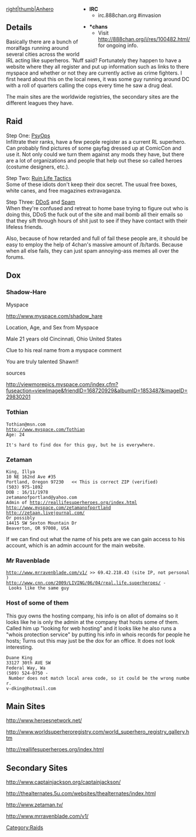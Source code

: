 <div style='width: 300px; position: relative; float: right;'>
* '''IRC'''
**irc.888chan.org #invasion

* '''*chans'''
**Visit [http://anonym.to/http://888chan.org/i/res/100482.html http://888chan.org/i/res/100482.html/] for ongoing info.
</div>

[[image:OperationAnHero_icon.jpg|right|thumb|Anhero]]

== Details ==

Basically there are a bunch of moralfags running around several cities across the world IRL acting like superheros. 'Nuff said? Fortunately they happen to have a website where they all register and put up information such as links to there myspace and whether or not they are currently active as crime fighters. I first heard about this on the local news, it was some guy running around DC with a roll of quarters calling the cops every time he saw a drug deal.


The main sites are the worldwide registries, the secondary sites are the different leagues they have.

== Raid ==

Step One: [[PsyOps]] <br>
Infiltrate their ranks, have a few people register as a current RL superhero. Can probably find pictures of some gayfag dressed up at ComicCon and use it. Not only could we turn them against any mods they have, but there are a lot of organizations and people that help out these so called heroes (costume designers, etc.).


Step Two: [[Ruin Life Tactics]] <br>
Some of these idiots don't keep their dox secret. The usual free boxes, white canes, and free magazines extravaganza.


Step Three: [[Low Orbit Ion Cannon|DDoS]] and [[Spam]]<br>
When they're confused and retreat to home base trying to figure out who is doing this, DDoS the fuck out of the site and mail bomb all their emails so that they sift through hours of shit just to see if they have contact with their lifeless friends.


Also, because of how retarded and full of fail these people are, it should be easy to employ the help of 4chan's massive amount of /b/tards. Because when all else fails, they can just spam annoying-ass memes all over the forums.

== Dox == 

=== Shadow-Hare ===

Myspace

http://www.myspace.com/shadow_hare

Location, Age, and Sex from Myspace

Male 
21 years old 
Cincinnati, Ohio 
United States

Clue to his real name from a myspace comment

You are truly talented Shawn!!

sources

http://viewmorepics.myspace.com/index.cfm?fuseaction=viewImage&friendID=168720929&albumID=1853487&imageID=29830201


=== Tothian ===
 Tothian@msn.com
 http://www.myspace.com/Tothian
 Age: 24

 It's hard to find dox for this guy, but he is everywhere.

=== Zetaman ===
 King, Illya  
 10 NE 162nd Ave #35
 Portland, Oregon 97230   << This is correct ZIP (verified)
 (503) 975-1892     
 DOB : 16/11/1978
 zetamanofportland@yahoo.com    
 Admin of http://reallifesuperheroes.org/index.html
 http://www.myspace.com/zetamanofportland
 http://zetaan.livejournal.com/
 Or possibly
 14415 SW Sexton Mountain Dr
 Beaverton, OR 97008, USA

If we can find out what the name of his pets are we can gain access to his account, which is an admin account for the main website.

=== Mr Ravenblade ===
 http://www.mrravenblade.com/v1/ >> 69.42.218.43 (site IP, not personal)
 http://www.cnn.com/2009/LIVING/06/04/real.life.superheroes/ - Looks like the same guy

=== Host of some of them ===
This guy owns the hosting company, his info is on allot of domains so it looks like he is only the admin at the company that hosts some of them.  Called him up "looking for web hosting" and it looks like he also runs a "whois protection service" by putting his info in whois records for people he hosts; Turns out this may just be the dox for an office.  It does not look interesting.

 Duane King
 33127 30th AVE SW
 Federal Way, Wa
 (509) 524-0750 - Number does not match local area code, so it could be the wrong number.
 v-dking@hotmail.com

== Main Sites ==

[http://anonym.to/http://www.heroesnetwork.net/ http://www.heroesnetwork.net/]

[http://anonym.to/http://www.worldsuperheroregistry.com/world_superhero_registry_gallery.htm http://www.worldsuperheroregistry.com/world_superhero_registry_gallery.htm]

[http://anonym.to/http://reallifesuperheroes.org/index.html http://reallifesuperheroes.org/index.html]

== Secondary Sites ==

[http://anonym.to/http://www.captainjackson.org/captainjackson/ http://www.captainjackson.org/captainjackson/]

[http://anonym.to/http://thealternates.5u.com/websites/thealternates/index.html http://thealternates.5u.com/websites/thealternates/index.html]

[http://anonym.to/http://www.zetaman.tv/ http://www.zetaman.tv/]

[http://anonym.to/http://www.mrravenblade.com/v1/ http://www.mrravenblade.com/v1/]

[[Category:Raids]]